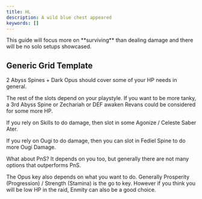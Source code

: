 ```yaml
---
title: HL
description: A wild blue chest appeared
keywords: []
---
```


<MDXCallout title="Content Precaution" type="warning">
	This guide will focus more on **surviving** than dealing damage and there will
	be no solo setups showcased.
</MDXCallout>

## Generic Grid Template

<MDXWeaponGrid />

2 Abyss Spines + Dark Opus should cover some of your HP needs in general.

The rest of the slots depend on your playstyle.
If you want to be more tanky, a 3rd Abyss Spine or Zechariah or DEF awaken Revans could be considered for some more HP.

If you rely on Skills to do damage, then slot in some Agonize / Celeste Saber Ater.

If you rely on Ougi to do damage, then you can slot in Fediel Spine to do more Ougi Damage.

What about PnS? It depends on you too, but generally there are not many options that outperforms PnS.

The Opus key also depends on what you want to do.
Generally Prosperity (Progression) / Strength (Stamina) is the go to key.
However if you think you will be low HP in the raid, Enmity can also be a good choice.
